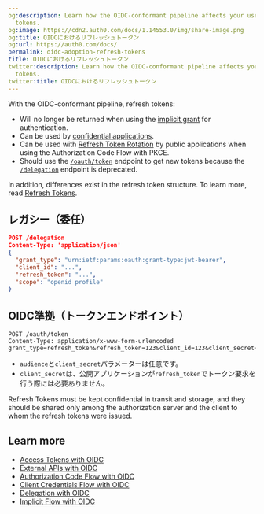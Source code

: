 ```yaml
---
og:description: Learn how the OIDC-conformant pipeline affects your use of refresh
  tokens.
og:image: https://cdn2.auth0.com/docs/1.14553.0/img/share-image.png
og:title: OIDCにおけるリフレッシュトークン
og:url: https://auth0.com/docs/
permalink: oidc-adoption-refresh-tokens
title: OIDCにおけるリフレッシュトークン
twitter:description: Learn how the OIDC-conformant pipeline affects your use of refresh
  tokens.
twitter:title: OIDCにおけるリフレッシュトークン
---
```


With the OIDC-conformant pipeline, <Tooltip tip="Refresh Token: Token used to obtain a renewed Access Token without forcing users to log in again." cta="View Glossary" href="/docs/glossary?term=refresh+tokens">refresh tokens</Tooltip>:

* Will no longer be returned when using the [implicit grant](/docs/get-started/authentication-and-authorization-flow/implicit-flow-with-form-post) for authentication.
* Can be used by [confidential applications](/docs/get-started/applications/confidential-and-public-applications).
* Can be used with [Refresh Token Rotation](/docs/secure/tokens/refresh-tokens/refresh-token-rotation) by public applications when using the Authorization Code Flow with PKCE.
* Should use the [`/oauth/token`](https://auth0.com/docs/api/authentication#refresh-token) endpoint to get new tokens because the [`/delegation`](https://auth0.com/docs/api/authentication#delegation) endpoint is deprecated.

In addition, differences exist in the refresh token structure. To learn more, read [Refresh Tokens](/docs/secure/tokens/refresh-tokens).

## レガシー（委任）

```json lines
POST /delegation
Content-Type: 'application/json'
{
  "grant_type": "urn:ietf:params:oauth:grant-type:jwt-bearer",
  "client_id": "...",
  "refresh_token": "...",
  "scope": "openid profile"
}
```






## OIDC準拠（トークンエンドポイント）

```http lines
POST /oauth/token
Content-Type: application/x-www-form-urlencoded
grant_type=refresh_token&refresh_token=123&client_id=123&client_secret=123&scope=openid+profile&audience=https%3A%2F%2Fapi.example.com
```






* `audience`と`client_secret`パラメーターは任意です。
* `client_secret`は、公開アプリケーションが`refresh_token`でトークン要求を行う際には必要ありません。

<Warning>

Refresh Tokens must be kept confidential in transit and storage, and they should be shared only among the authorization server and the client to whom the refresh tokens were issued.

</Warning>

## Learn more

* [Access Tokens with OIDC](/docs/authenticate/login/oidc-conformant-authentication/oidc-adoption-access-tokens)
* [External APIs with OIDC](/docs/authenticate/login/oidc-conformant-authentication/oidc-adoption-apis)
* [Authorization Code Flow with OIDC](/docs/authenticate/login/oidc-conformant-authentication/oidc-adoption-auth-code-flow)
* [Client Credentials Flow with OIDC](/docs/authenticate/login/oidc-conformant-authentication/oidc-adoption-client-credentials-flow)
* [Delegation with OIDC](/docs/authenticate/login/oidc-conformant-authentication/oidc-adoption-delegation)
* [Implicit Flow with OIDC](/docs/authenticate/login/oidc-conformant-authentication/oidc-adoption-implicit-flow)